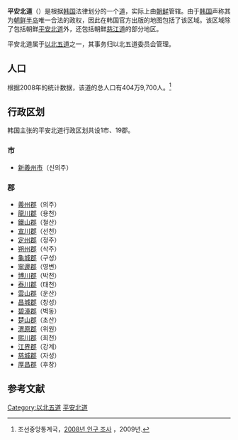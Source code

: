 {{about|[[大韓民國|韩国]]所宣称而从未实际管辖的一个道|[[朝鮮民主主義人民共和國|朝鲜]]的一个道|平安北道}}
{{Infobox settlement
| name                    = 平安北道
| native_name             = 
| native_name_lang        = ko
| settlement_type         = [[道_(行政区划)|道]]
| translit_lang1          = 韩语
| translit_lang1_type     = [[谚文|谚文]]
| translit_lang1_info     = 평안북도
| translit_lang1_type1    = [[朝鲜汉字|朝鲜汉字]]
| translit_lang1_info1    = 平安北道
| translit_lang1_type2    = 
| translit_lang1_info2    = 
| translit_lang1_type3    = [[文化观光部2000年式|文化观光部2000年式]]
| translit_lang1_info3    = Pyeonganbuk-do
| image_flag      = Flag of P'yŏngan-pukto (ROK).svg
| image_blank_emblem      = 
| image_map               = North PyeongAn Province(ROK).png
| latd  =  |latm  =  |lats  =  |latNS  =
| longd =  |longm =  |longs =  |longEW =
| subdivision_type        = 国家
| subdivision_name        = {{ROK-KOR}}（宣称）<br>{{DPRK}}（实际）
| subdivision_type1       = 地区
| subdivision_name1       = 
| seat_type               = 首府
| seat                    = [[新义州市|新义州市]]
| parts_type              = 下属行政区
| parts                   = 1市19郡
| area_total_km2          = 28,442.9
| area_rank               = 
| leader_title =道知事
| leader_name =
}}
'''平安北道'''（{{kor|諺=평안북도|漢=平安北道|羅=Pyeong'anbuk do|f=y}}）是根据[[大韓民國|韩国]]法律划分的一个[[道_(行政区划)|道]]，实际上由[[朝鮮民主主義人民共和國|朝鲜]]管辖。由于[[大韓民國|韩国]]声称其为[[朝鲜半岛|朝鲜半岛]]唯一合法的政权，因此在韩国官方出版的地图包括了该区域。该区域除了包括朝鮮[[平安北道|平安北道]]外，还包括朝鮮[[慈江道|慈江道]]的部分地区。

平安北道属于[[以北五道|以北五道]]之一，其事务归以北五道委员会管理。

==人口==
根据2008年的统计数据，该道的总人口有404万9,700人。<ref name=census>조선중앙통계국，[http://unstats.un.org/unsd/demographic/sources/census/2010_PHC/North_Korea/Final%20national%20census%20report.pdf 2008년 인구 조사] {{webarchive|url=https://web.archive.org/web/20100331091148/http://unstats.un.org/unsd/demographic/sources/census/2010_PHC/North_Korea/Final%20national%20census%20report.pdf |date=2010-03-31 }}，2009년.</ref>

==行政区划==
韩国主张的平安北道行政区划共设1市、19郡。
=== 市 ===
* [[新義州市|新義州市]]（신의주）

=== 郡===
* [[義州郡|義州郡]]（의주）
* [[龍川郡|龍川郡]]（용천）
* [[鐵山郡|鐵山郡]]（철산）
* [[宣川郡|宣川郡]]（선천）
* [[定州市_(平安北道)|定州郡]]（정주）
* [[朔州郡|朔州郡]]（삭주）
* [[龜城郡|龜城郡]]（구성）
* [[寧邊郡|寧邊郡]]（영변）
* [[博川郡|博川郡]]（박천）
* [[泰川郡|泰川郡]]（태천）
* [[雲山郡|雲山郡]]（운산）
* [[昌城郡|昌城郡]]（창성）
* [[碧潼郡|碧潼郡]]（벽동）
* [[楚山郡|楚山郡]]（초산）
* [[渭原郡|渭原郡]]（위원）
* [[熙川市|熙川郡]]（희천）
* [[江界郡|江界郡]]（강계）
* [[慈城郡|慈城郡]]（자성）
* [[金亨稷郡|厚昌郡]]（후창）

== 参考文献 ==
{{Reflist}}

{{韩国一级行政区}}
{{以北五道行政區劃}}
{{DEFAULTSORT:Pyeonganbuk-do}}
[[Category:以北五道|Category:以北五道]]
[[Category:平安北道|]]